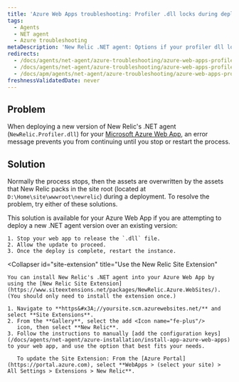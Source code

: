```yaml
---
title: 'Azure Web Apps troubleshooting: Profiler .dll locks during deployment'
tags:
  - Agents
  - NET agent
  - Azure troubleshooting
metaDescription: 'New Relic .NET agent: Options if your profiler dll locks when deploying your Azure Web App.'
redirects:
  - /docs/agents/net-agent/azure-troubleshooting/azure-web-apps-profiler-dll-locks-during-deployment
  - /docs/agents/net-agent/azure-troubleshooting/azure-web-apps-profiler-dll-locks
  - /docs/apm/agents/net-agent/azure-troubleshooting/azure-web-apps-profiler-dll-locks-during-deployment
freshnessValidatedDate: never
---
```


## Problem

When deploying a new version of New Relic's .NET agent (`NewRelic.Profiler.dll`) for your [Microsoft Azure Web App](/docs/agents/net-agent/azure-installation/install-app-azure-web-apps), an error message prevents you from continuing until you stop or restart the process.

## Solution

Normally the process stops, then the assets are overwritten by the assets that New Relic packs in the site root (located at `D:\Home\site\wwwroot\newrelic`) during a deployment. To resolve the problem, try either of these solutions.

<CollapserGroup>
  <Collapser
    id="stop-dll-deploy"
    title="Stop the file from releasing"
  >
    This solution is available for your Azure Web App if you are attempting to deploy a new .NET agent version over an existing version:

    1. Stop your web app to release the `.dll` file.
    2. Allow the update to proceed.
    3. Once the deploy is complete, restart the instance.
  </Collapser>

  <Collapser
    id="site-extension"
    title="Use the New Relic Site Extension"
  >
    You can install New Relic's .NET agent into your Azure Web App by using the [New Relic Site Extension](https://www.siteextensions.net/packages/NewRelic.Azure.WebSites/). (You should only need to install the extension once.)

    1. Navigate to **https&#x3A;//yoursite.scm.azurewebsites.net/** and select **Site Extensions**.
    2. From the **Gallery**, select the add <Icon name="fe-plus"/>
       icon, then select **New Relic**.
    3. Follow the instructions to manually [add the configuration keys](/docs/agents/net-agent/azure-installation/install-app-azure-web-apps) to your web app, and use the option that best fits your needs.

       To update the Site Extension: From the [Azure Portal](https://portal.azure.com), select **WebApps > (select your site) > All Settings > Extensions > New Relic**.
  </Collapser>
</CollapserGroup>
